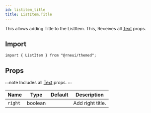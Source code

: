 ```yaml
---
id: listitem_title
title: ListItem.Title
---
```



<IconsStyle />

This allows adding Title to the ListItem.
This, Receives all [Text](text#props) props.

## Import

```tsx
import { ListItem } from "@rneui/themed";
```

## Props

:::note
Includes all [Text](https://reactnative.dev/docs/text#props) props.
:::

<div class='table-responsive'>

| Name    | Type    | Default | Description      |
| ------- | ------- | ------- | ---------------- |
| `right` | boolean |         | Add right title. |

</div>
